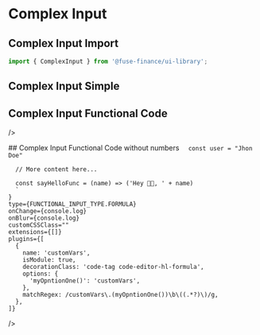 
<Meta title="Form/ComplexInput" component={ComplexInput} />

# Complex Input

## Complex Input Import

```jsx
import { ComplexInput } from '@fuse-finance/ui-library';
```

## Complex Input Simple

<Canvas>
  <ComplexInput.Simple
    onChange={console.log}
    value="var myVar = customVars.myOpntionOne()"
    placeholder="my placeholder"
  />
</Canvas>

## Complex Input Functional Code

<Canvas>
  <ComplexInput.FunctionalCode
    hasNumberLines={true}
    defaultValue={
      `
      const myVar = customVars.myOptionOne()
      const user = {
        name: 'TEST'
      }
      2 + 2 = 4
      `
    }
    onChange={console.log}
    onBlur={console.log}
    customCSSClass=""
    extensions={[]}
    plugins={[
      {
        name: 'customVars',
        isModule: true,
        decorationClass: 'code-tag code-editor-hl-formula',
        options: {
          'myOpntionOne()': 'customVars',
        },
        matchRegex: /customVars\.(myOpntionOne())\b\((.*?)\)/g,
      },
    ]}

/>

</Canvas>
## Complex Input Functional Code without numbers

<Canvas>
  <ComplexInput.FunctionalCode
    defaultValue={
      `2 + 2 = 4

      const user = "Jhon Doe"

      // More content here...

      const sayHelloFunc = (name) => ('Hey 👋🏻, ' + name)
      `
    }
    type={FUNCTIONAL_INPUT_TYPE.FORMULA}
    onChange={console.log}
    onBlur={console.log}
    customCSSClass=""
    extensions={[]}
    plugins={[
      {
        name: 'customVars',
        isModule: true,
        decorationClass: 'code-tag code-editor-hl-formula',
        options: {
          'myOpntionOne()': 'customVars',
        },
        matchRegex: /customVars\.(myOpntionOne())\b\((.*?)\)/g,
      },
    ]}

/>

</Canvas>
